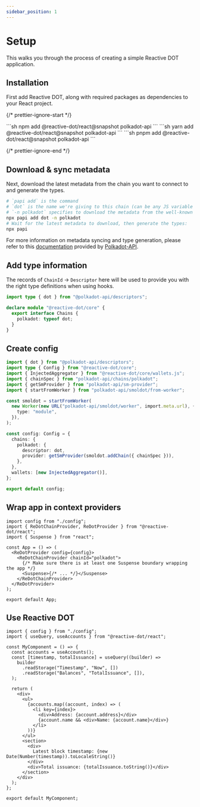 ```yaml
---
sidebar_position: 1
---
```



# Setup

This walks you through the process of creating a simple Reactive DOT application.

## Installation

First add Reactive DOT, along with required packages as dependencies to your React project.

{/* prettier-ignore-start */}

<Tabs>
  <TabItem value="npm" label="npm" default>
    ```sh
    npm add @reactive-dot/react@snapshot polkadot-api
    ```
  </TabItem>
  <TabItem value="yarn" label="yarn">
    ```sh
    yarn add @reactive-dot/react@snapshot polkadot-api
    ```
  </TabItem>
    <TabItem value="pnpm" label="pnpm">
    ```sh
    pnpm add @reactive-dot/react@snapshot polkadot-api
    ```
  </TabItem>
</Tabs>

{/* prettier-ignore-end */}

## Download & sync metadata

Next, download the latest metadata from the chain you want to connect to and generate the types.

```sh
# `papi add` is the command
# `dot` is the name we're giving to this chain (can be any JS variable name)
# `-n polkadot` specifies to download the metadata from the well-known chain polkadot
npx papi add dot -n polkadot
# Wait for the latest metadata to download, then generate the types:
npx papi
```

For more information on metadata syncing and type generation, please refer to this [documentation](https://polkadot-api.github.io/polkadot-api-docs/codegen) provided by [Polkadot-API](https://polkadot-api.github.io/polkadot-api-docs).

## Add type information

The records of `ChainId` -> `Descriptor` here will be used to provide you with the right type definitions when using hooks.

```ts title="redot.d.ts"
import type { dot } from "@polkadot-api/descriptors";

declare module "@reactive-dot/core" {
  export interface Chains {
    polkadot: typeof dot;
  }
}
```

## Create config

```ts title="config.ts"
import { dot } from "@polkadot-api/descriptors";
import type { Config } from "@reactive-dot/core";
import { InjectedAggregator } from "@reactive-dot/core/wallets.js";
import { chainSpec } from "polkadot-api/chains/polkadot";
import { getSmProvider } from "polkadot-api/sm-provider";
import { startFromWorker } from "polkadot-api/smoldot/from-worker";

const smoldot = startFromWorker(
  new Worker(new URL("polkadot-api/smoldot/worker", import.meta.url), {
    type: "module",
  }),
);

const config: Config = {
  chains: {
    polkadot: {
      descriptor: dot,
      provider: getSmProvider(smoldot.addChain({ chainSpec })),
    },
  },
  wallets: [new InjectedAggregator()],
};

export default config;
```

## Wrap app in context providers

```tsx title="App.tsx"
import config from "./config";
import { ReDotChainProvider, ReDotProvider } from "@reactive-dot/react";
import { Suspense } from "react";

const App = () => (
  <ReDotProvider config={config}>
    <ReDotChainProvider chainId="polkadot">
      {/* Make sure there is at least one Suspense boundary wrapping the app */}
      <Suspense>{/* ... */}</Suspense>
    </ReDotChainProvider>
  </ReDotProvider>
);

export default App;
```

## Use Reactive DOT

```tsx title="MyComponent.tsx"
import { config } from "./config";
import { useQuery, useAccounts } from "@reactive-dot/react";

const MyComponent = () => {
  const accounts = useAccounts();
  const [timestamp, totalIssuance] = useQuery((builder) =>
    builder
      .readStorage("Timestamp", "Now", [])
      .readStorage("Balances", "TotalIssuance", []),
  );

  return (
    <div>
      <ul>
        {accounts.map((account, index) => (
          <li key={index}>
            <div>Address: {account.address}</div>
            {account.name && <div>Name: {account.name}</div>}
          </li>
        ))}
      </ul>
      <section>
        <div>
          Latest block timestamp: {new Date(Number(timestamp)).toLocaleString()}
        </div>
        <div>Total issuance: {totalIssuance.toString()}</div>
      </section>
    </div>
  );
};

export default MyComponent;
```
